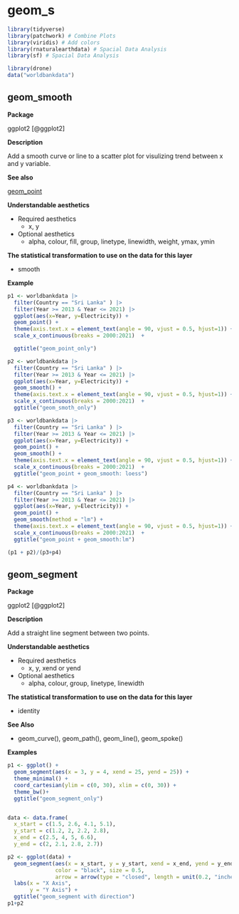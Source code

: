 # geom_s  {#sec-s}

```r
library(tidyverse)
library(patchwork) # Combine Plots
library(viridis) # Add colors 
library(rnaturalearthdata) # Spacial Data Analysis
library(sf) # Spacial Data Analysis
```



```r
library(drone)
data("worldbankdata")
```

## geom_smooth

**Package**

ggplot2 [@ggplot2]

**Description**

Add a smooth curve or line to a scatter plot for visulizing trend between x and y variable.

**See also**

[geom_point](#point)

**Understandable aesthetics**

- Required aesthetics
  - x, y
  
- Optional aesthetics
  - alpha, colour, fill, group, linetype, linewidth, weight, ymax, ymin
  
**The statistical transformation to use on the data for this layer**

- smooth

**Example**


```r
p1 <- worldbankdata |>
  filter(Country == "Sri Lanka" ) |>
  filter(Year >= 2013 & Year <= 2021) |> 
  ggplot(aes(x=Year, y=Electricity)) + 
  geom_point() +
  theme(axis.text.x = element_text(angle = 90, vjust = 0.5, hjust=1)) + 
  scale_x_continuous(breaks = 2000:2021)  + 

  ggtitle("geom_point_only")

p2 <- worldbankdata |> 
  filter(Country == "Sri Lanka" ) |>
  filter(Year >= 2013 & Year <= 2021) |>
  ggplot(aes(x=Year, y=Electricity)) + 
  geom_smooth() +
  theme(axis.text.x = element_text(angle = 90, vjust = 0.5, hjust=1)) + 
  scale_x_continuous(breaks = 2000:2021)  + 
  ggtitle("geom_smoth_only")

p3 <- worldbankdata |>
  filter(Country == "Sri Lanka" ) |> 
  filter(Year >= 2013 & Year <= 2021) |>
  ggplot(aes(x=Year, y=Electricity)) + 
  geom_point() +
  geom_smooth() +
  theme(axis.text.x = element_text(angle = 90, vjust = 0.5, hjust=1)) + 
  scale_x_continuous(breaks = 2000:2021)  + 
  ggtitle("geom_point + geom_smooth: loess")

p4 <- worldbankdata |> 
  filter(Country == "Sri Lanka" ) |>
  filter(Year >= 2013 & Year <= 2021) |> 
  ggplot(aes(x=Year, y=Electricity)) + 
  geom_point() +
  geom_smooth(method = "lm") +
  theme(axis.text.x = element_text(angle = 90, vjust = 0.5, hjust=1)) + 
  scale_x_continuous(breaks = 2000:2021)  + 
  ggtitle("geom_point + geom_smooth:lm")

(p1 + p2)/(p3+p4)
```

## geom_segment

**Package**

ggplot2 [@ggplot2]

**Description**

Add a straight line segment between two points. 

**Understandable aesthetics**

- Required aesthetics
  - x, y, xend or yend
  
- Optional aesthetics
  - alpha, colour, group, linetype, linewidth
  
**The statistical transformation to use on the data for this layer**

- identity

**See Also**

- geom_curve(), geom_path(), geom_line(), geom_spoke()

**Examples**


```r
p1 <- ggplot() + 
  geom_segment(aes(x = 3, y = 4, xend = 25, yend = 25)) +
  theme_minimal() +
  coord_cartesian(ylim = c(0, 30), xlim = c(0, 30)) +
  theme_bw()+
  ggtitle("geom_segment_only")


data <- data.frame(
  x_start = c(1.5, 2.6, 4.1, 5.1),
  y_start = c(1.2, 2, 2.2, 2.8),
  x_end = c(2.5, 4, 5, 6.6),
  y_end = c(2, 2.1, 2.8, 2.7))

p2 <- ggplot(data) +
  geom_segment(aes(x = x_start, y = y_start, xend = x_end, yend = y_end),
               color = "black", size = 0.5, 
               arrow = arrow(type = "closed", length = unit(0.2, "inches"))) +
  labs(x = "X Axis",
       y = "Y Axis") +
  ggtitle("geom_segment with direction")
p1+p2
```

